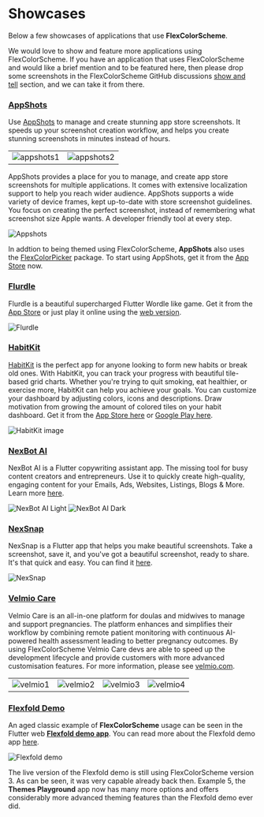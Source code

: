 # Showcases

Below a few showcases of applications that use **FlexColorScheme**.

We would love to show and feature more applications using FlexColorScheme. If you have an application that uses FlexColorScheme and would like a brief mention and to be featured here, then please drop some screenshots in the FlexColorScheme GitHub discussions [show and tell](https://github.com/rydmike/flex_color_scheme/discussions/categories/show-and-tell) section, and we can take it from there.


### [AppShots](https://apps.apple.com/in/app/appshots-screenshot-creator/id6445986661)

Use [AppShots](https://apps.apple.com/in/app/appshots-screenshot-creator/id6445986661) to manage and create stunning app store screenshots. It speeds up your screenshot creation workflow, and helps you create stunning screenshots in minutes instead of hours.

<table>
  <tr>
    <td><Image src="https://github.com/rydmike/flex_color_scheme_docs/blob/master/docs/images/appshots1.png?raw=true" zoom alt="appshots1" /> </td>
    <td><Image src="https://github.com/rydmike/flex_color_scheme_docs/blob/master/docs/images/appshots2.png?raw=true" zoom alt="appshots2" /> </td>
  </tr>
</table>

AppShots provides a place for you to manage, and create app store screenshots for multiple applications. It comes with extensive localization support to help you reach wider audience. AppShots supports a wide variety of device frames, kept up-to-date with store screenshot guidelines. You focus on creating the perfect screenshot, instead of remembering what screenshot size Apple wants. A developer friendly tool at every step.

<Image src="https://github.com/rydmike/flex_color_scheme_docs/blob/master/docs/images/appshots3.png?raw=true" zoom alt="Appshots" caption="AppShots offers flexible and intuitive screenshot editing tools" />

In addtion to being themed using FlexColorScheme, **AppShots** also uses the [FlexColorPicker](https://pub.dev/packages/flex_color_picker) package. To start using AppShots, get it from the [App Store](https://apps.apple.com/in/app/appshots-screenshot-creator/id6445986661) now.


### [Flurdle](https://flurdle.momar.me)

Flurdle is a beautiful supercharged Flutter Wordle like game. Get it from the [App Store](https://apps.apple.com/app/id1618767506) or just play it online using the [web version](https://flurdle.momar.me).

<Image src="https://github.com/rydmike/flex_color_scheme_docs/blob/master/docs/images/flurdle.png?raw=true" zoom alt="Flurdle" caption="Flurdle a supercharged Flutter Wordle" />

### [HabitKit](https://www.habitkit.app)

[HabitKit](https://www.habitkit.app) is the perfect app for anyone looking to form new habits or break old ones. With HabitKit, you can track your progress with beautiful tile-based grid charts. Whether you're trying to quit smoking, eat healthier, or exercise more, HabitKit can help you achieve your goals. You can customize your dashboard by adjusting colors, icons and descriptions. Draw motivation from growing the amount of colored tiles on your habit dashboard. Get it from the [App Store here](https://apps.apple.com/vg/app/habit-tracker-habitkit/id6443918070) or [Google Play here](https://play.google.com/store/apps/details?id=com.roehl.habitkit).

<Image src="https://github.com/rydmike/flex_color_scheme_docs/blob/master/docs/images/habitkit.png?raw=true" zoom alt="HabitKit image" />

### [NexBot AI](https://nexbot.ai)

NexBot AI is a Flutter copywriting assistant app. The missing tool for busy content creators and entrepreneurs. Use it to quickly create high-quality, engaging content for your Emails, Ads, Websites, Listings, Blogs & More. Learn more [here](https://nexbot.ai).

<Image src="https://github.com/rydmike/flex_color_scheme_docs/blob/master/docs/images/NexBotAiLight.png?raw=true" zoom alt="NexBot AI Light" caption="NexBot AI in a light theme made with FlexColorScheme" />

<Image src="https://github.com/rydmike/flex_color_scheme_docs/blob/master/docs/images/NexBotAiDark.png?raw=true" zoom alt="NexBot AI Dark" caption="NexBot AI in a dark theme made with FlexColorScheme" />


### [NexSnap](https://www.nexsnap.app)

NexSnap is a Flutter app that helps you make beautiful screenshots. Take a screenshot, save it, and you've got a beautiful screenshot, ready to share. It's that quick and easy. You can find it [here](https://www.nexsnap.app).

<Image src="https://github.com/rydmike/flex_color_scheme_docs/blob/master/docs/images/NexSnap.png?raw=true" zoom alt="NexSnap" caption="NexSnap in a dark theme made with FlexColorScheme" />

### [Velmio Care](https://velmio.com/care)

Velmio Care is an all-in-one platform for doulas and midwives to manage and support pregnancies. The platform enhances and simplifies their workflow by combining remote patient monitoring with continuous AI-powered health assessment leading to better pregnancy outcomes. By using FlexColorScheme Velmio Care devs are able to speed up the development lifecycle and provide customers with more advanced customisation features. For more information, please see [velmio.com](https://velmio.com/).

<table>
  <tr>
    <td><Image src="https://github.com/rydmike/flex_color_scheme_docs/blob/master/docs/images/velmio1.png?raw=true" zoom alt="velmio1" /> </td>
    <td><Image src="https://github.com/rydmike/flex_color_scheme_docs/blob/master/docs/images/velmio2.png?raw=true" zoom alt="velmio2" /> </td>
    <td><Image src="https://github.com/rydmike/flex_color_scheme_docs/blob/master/docs/images/velmio3.png?raw=true" zoom alt="velmio3" /> </td>
    <td><Image src="https://github.com/rydmike/flex_color_scheme_docs/blob/master/docs/images/velmio4.png?raw=true" zoom alt="velmio4" /> </td>
  </tr>
</table>

### [Flexfold Demo](https://rydmike.com/demoflexfold)

An aged classic example of **FlexColorScheme** usage can be seen in the Flutter web [**Flexfold demo app**](https://rydmike.com/demoflexfold). You can read more about the Flexfold demo app [here](https://rydmike.com/flexfold).

<Image src="https://rydmike.com/assets/FoldTheme1.gif?raw=true" zoom alt="Flexfold demo" caption="Flexfold demo" />

The live version of the Flexfold demo is still using FlexColorScheme version 3. As can be seen, it was very capable already back then. Example 5, the **Themes Playground** app now has many more options and offers considerably more advanced theming features than the Flexfold demo ever did.
